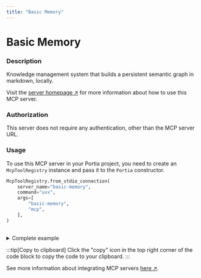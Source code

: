 ```yaml
---
title: "Basic Memory"
---
```

<!-- WARNING: This file is auto-generated by generate_tool_docs.py. Do not edit manually. -->


# Basic Memory

### Description

Knowledge management system that builds a persistent semantic graph in markdown, locally.

Visit the [server homepage ↗](https://github.com/basicmachines-co/basic-memory) for more information about how to use this MCP server.

### Authorization

This server does not require any authentication, other than the MCP server URL.

### Usage

To use this MCP server in your Portia project, you need to create an `McpToolRegistry` instance and pass it to the `Portia` constructor.

```python
McpToolRegistry.from_stdio_connection(
    server_name="basic-memory",
    command="uvx",
    args=[
        "basic-memory",
        "mcp",
    ],
)
                    
```

<details>
<summary>Complete example</summary>

Extending the tool set in the `DefaultToolRegistry` with the local MCP server:

```python
from portia import DefaultToolRegistry, McpToolRegistry, Portia, Config

config = Config.from_default()
tool_registry = DefaultToolRegistry(config) +  McpToolRegistry.from_stdio_connection(
    server_name="basic-memory",
    command="uvx",
    args=[
        "basic-memory",
        "mcp",
    ],
)
                    

portia = Portia(config=config, tools=tool_registry)
```

</details>

:::tip[Copy to clipboard]
Click the "copy" icon in the top right corner of the code block to copy the code to your clipboard.
:::

See more information about integrating MCP servers [here ↗](/mcp-servers).

